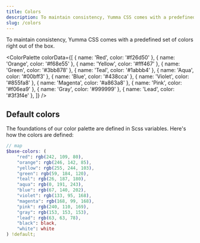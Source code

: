 ```yaml
---
title: Colors
description: To maintain consistency, Yumma CSS comes with a predefined set of colors right out of the box.
slug: /colors
---
```



To maintain consistency, Yumma CSS comes with a predefined set of colors right out of the box.

<ColorPalette
  colorData={[
    {
      name: 'Red',
      color: '#f26d50'
    },
    {
      name: 'Orange',
      color: '#f68e55'
    },
    {
      name: 'Yellow',
      color: '#fff467'
    },
    {
      name: 'Green',
      color: '#3bb878'
    },
    {
      name: 'Teal',
      color: '#1abbb4'
    },
    {
      name: 'Aqua',
      color: '#00bff3'
    },
    {
      name: 'Blue',
      color: '#438cca'
    },
    {
      name: 'Violet',
      color: '#855fa8'
    },
    {
      name: 'Magenta',
      color: '#a863a8'
    },
    {
      name: 'Pink',
      color: '#f06ea9'
    },
    {
      name: 'Gray',
      color: '#999999'
    },
    {
      name: 'Lead',
      color: '#3f3f4e'
    },
  ]}
/>

## Default colors

The foundations of our color palette are defined in Scss variables. Here's how the colors are defined:

```scss
// map
$base-colors: (
    "red": rgb(242, 109, 80),
    "orange": rgb(246, 142, 85),
    "yellow": rgb(255, 244, 103),
    "green": rgb(59, 184, 120),
    "teal": rgb(26, 187, 180),
    "aqua": rgb(0, 191, 243),
    "blue": rgb(67, 140, 202),
    "violet": rgb(133, 95, 168),
    "magenta": rgb(168, 99, 168),
    "pink": rgb(240, 110, 169),
    "gray": rgb(153, 153, 153),
    "lead": rgb(63, 63, 78),
    "black": black,
    "white": white
) !default;
```